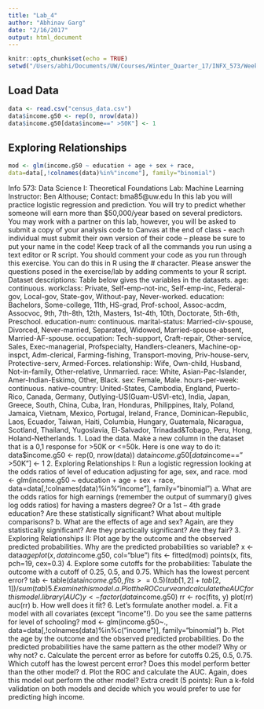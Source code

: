 ```yaml
---
title: "Lab_4"
author: "Abhinav Garg"
date: "2/16/2017"
output: html_document
---
```


```r
knitr::opts_chunk$set(echo = TRUE)
setwd("/Users/abhi/Documents/UW/Courses/Winter_Quarter_17/INFX_573/Week_6")
```

## Load Data
```r
data <- read.csv("census_data.csv")
data$income.g50 <- rep(0, nrow(data))
data$income.g50[data$income==" >50K"] <- 1
```

## Exploring Relationships

```r
mod <- glm(income.g50 ~ education + age + sex + race,
data=data[,!colnames(data)%in%"income"], family="binomial")
```

Info 573: Data Science I: Theoretical Foundations
Lab: Machine Learning
Instructor: Ben Althouse; Contact: bma85@uw.edu
In this lab you will practice logistic regression and prediction. You will try to predict
whether someone will earn more than $50,000/year based on several predictors.
You may work with a partner on this lab, however, you will be asked to submit a copy of
your analysis code to Canvas at the end of class - each individual must submit their own
version of their code – please be sure to put your name in the code! Keep track of all the
commands you run using a text editor or R script.
You should comment your code as you run through this exercise. You can do this in R
using the # character. Please answer the questions posed in the exercise/lab by adding
comments to your R script.
Dataset descriptions: Table below gives the variables in the datasets.
age: continuous.
workclass: Private, Self-emp-not-inc, Self-emp-inc, Federal-gov, Local-gov, State-gov,
Without-pay, Never-worked.
education: Bachelors, Some-college, 11th, HS-grad, Prof-school, Assoc-acdm, Assocvoc,
9th, 7th-8th, 12th, Masters, 1st-4th, 10th, Doctorate, 5th-6th, Preschool.
education-num: continuous.
marital-status: Married-civ-spouse, Divorced, Never-married, Separated, Widowed,
Married-spouse-absent, Married-AF-spouse.
occupation: Tech-support, Craft-repair, Other-service, Sales, Exec-managerial, Profspecialty,
Handlers-cleaners, Machine-op-inspct, Adm-clerical, Farming-fishing,
Transport-moving, Priv-house-serv, Protective-serv, Armed-Forces.
relationship: Wife, Own-child, Husband, Not-in-family, Other-relative, Unmarried.
race: White, Asian-Pac-Islander, Amer-Indian-Eskimo, Other, Black.
sex: Female, Male.
hours-per-week: continuous.
native-country: United-States, Cambodia, England, Puerto-Rico, Canada, Germany,
Outlying-US(Guam-USVI-etc), India, Japan, Greece, South, China, Cuba, Iran,
Honduras, Philippines, Italy, Poland, Jamaica, Vietnam, Mexico, Portugal, Ireland,
France, Dominican-Republic, Laos, Ecuador, Taiwan, Haiti, Columbia, Hungary,
Guatemala, Nicaragua, Scotland, Thailand, Yugoslavia, El-Salvador, Trinadad&Tobago,
Peru, Hong, Holand-Netherlands.
1. Load the data.
Make a new column in the dataset that is a 0,1 response for >50K or <=50k. Here is one
way to do it:
data$income.g50 <- rep(0, nrow(data))
data$income.g50[data$income==" >50K"] <- 1
2. Exploring Relationships I: Run a logistic regression looking at the odds ratios of
level of education adjusting for age, sex, and race.
mod <- glm(income.g50 ~ education + age + sex + race,
data=data[,!colnames(data)%in%"income"], family="binomial")
a. What are the odds ratios for high earnings (remember the output of summary() gives
log odds ratios) for having a masters degree? Or a 1st – 4th grade education? Are these
statistically significant? What about multiple comparisons?
b. What are the effects of age and sex? Again, are they statistically significant? Are they
practically significant? Are they fair?
3. Exploring Relationships II: Plot age by the outcome and the observed predicted
probabilities. Why are the predicted probabilities so variable?
x <- data$age
plot(x, data$income.g50, col="blue")
fits <- fitted(mod)
points(x, fits, pch=19, cex=0.3)
4. Explore some cutoffs for the probabilities: Tabulate the outcome with a cutoff of
0.25, 0.5, and 0.75. Which has the lowest percent error?
tab <- table(data$income.g50, fits>=0.5)
(tab[1,2]+tab[2,1])/sum(tab)
5. Examine this model.
a. Plot the ROC curve and calculate the AUC for this model.
library(AUC)
y <- factor(data$income.g50)
rr <- roc(fits, y)
plot(rr)
auc(rr)
b. How well does it fit?
6. Let’s formulate another model.
a. Fit a model with all covariates (except “income”!). Do you see the same patterns for
level of schooling?
mod <- glm(income.g50~.,
data=data[,!colnames(data)%in%c("income")], family="binomial")
b. Plot the age by the outcome and the observed predicted probabilities. Do the
predicted probabilities have the same pattern as the other model? Why or why not?
c. Calculate the percent error as before for cutoffs 0.25, 0.5, 0.75. Which cutoff has the
lowest percent error? Does this model perform better than the other model?
d. Plot the ROC and calculate the AUC. Again, does this model out perform the other
model?
Extra credit (5 points): Run a k-fold validation on both models and decide which you
would prefer to use for predicting high income.